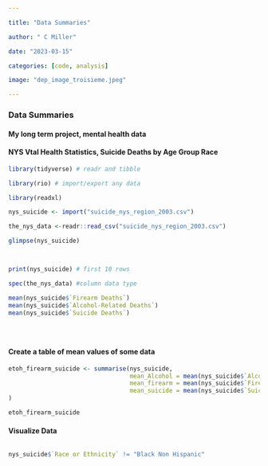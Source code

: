```yaml
---

title: "Data Summaries"

author: " C Miller"

date: "2023-03-15"

categories: [code, analysis]

image: "dep_image_troisieme.jpeg"

---
```


### Data Summaries

#### My long term project, mental health data

#### NYS Vtal Health Statistics, Suicide Deaths by Age Group Race

```r
library(tidyverse) # readr and tibble

library(rio) # import/export any data

library(readxl)

nys_suicide <- import("suicide_nys_region_2003.csv")

the_nys_data <-readr::read_csv("suicide_nys_region_2003.csv")

glimpse(nys_suicide)



print(nys_suicide) # first 10 rows

spec(the_nys_data) #column data type

mean(nys_suicide$`Firearm Deaths`)
mean(nys_suicide$`Alcohol-Related Deaths`)
mean(nys_suicide$`Suicide Deaths`)





```

#### Create a table of mean values of some data

```r
etoh_firearm_suicide <- summarise(nys_suicide,
                                  mean_Alcohol = mean(nys_suicide$`Alcohol-Related Deaths`),
                                  mean_firearm = mean(nys_suicide$`Firearm Deaths`),
                                  mean_suicide = mean(nys_suicide$`Suicide Deaths`)
)

etoh_firearm_suicide
```

#### Visualize Data

```r


```

```r
nys_suicide$`Race or Ethnicity` != "Black Non Hispanic"
```
